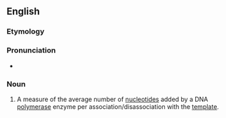 ==English==

===Etymology===
{{suffix|processive|ity|lang=en}}

===Pronunciation===
* {{a|US}} {{IPA|pɹɑsɛˈsɪvəti|lang=en}}

===Noun===
{{en-noun|processivities}}
{{wikipedia}}

# {{lb|en|genetics}} A measure of the average number of [[nucleotide]]s added by a DNA [[polymerase]] enzyme per association/disassociation with the [[template]].